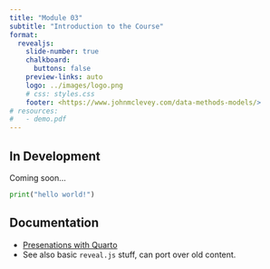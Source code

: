 ```yaml
---
title: "Module 03"
subtitle: "Introduction to the Course"
format:
  revealjs: 
    slide-number: true
    chalkboard: 
      buttons: false
    preview-links: auto
    logo: ../images/logo.png
    # css: styles.css
    footer: <https://www.johnmclevey.com/data-methods-models/>
# resources:
#   - demo.pdf
---
```


## In Development

Coming soon... 

```python
print("hello world!")
```

## Documentation

- [Presenations with Quarto](https://quarto.org/docs/presentations/revealjs/)
- See also basic `reveal.js` stuff, can port over old content.